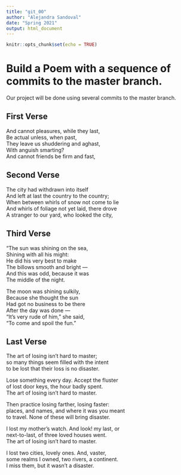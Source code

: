 ```yaml
---
title: "git_00"
author: "Alejandra Sandoval"
date: "Spring 2021"
output: html_document
---
```


```r
knitr::opts_chunk$set(echo = TRUE)
```
# Build a Poem with a sequence of commits to the master branch.
Our project will be done using several commits to the master branch.
<!-- Do not modify or change any text in "!--" bracketed areas such as this --- these are instructions to
you, if you change any of this the git program will notice it and compromise your git merging strategy !-->

## First Verse 
<!--Put the first five lines of a poem by Lewis Carrol in this section!-->


And cannot pleasures, while they last,  
Be actual unless, when past,  
They leave us shuddering and aghast,  
With anguish smarting?  
And cannot friends be firm and fast,  


## Second Verse
<!--Put the first five lines of a poem by Robert Frost here!-->


The city had withdrawn into itself  
And left at last the country to the country;  
When between whirls of snow not come to lie  
And whirls of foliage not yet laid, there drove  
A stranger to our yard, who looked the city,  


## Third Verse
<!--Put the first two verses of The Walrus and the Carpenter here!-->


"The sun was shining on the sea,  
      Shining with all his might:  
He did his very best to make  
      The billows smooth and bright —  
And this was odd, because it was  
      The middle of the night.  

The moon was shining sulkily,  
      Because she thought the sun  
Had got no business to be there  
      After the day was done —  
"It's very rude of him," she said,  
      "To come and spoil the fun."  


## Last Verse
<!--Put a short poem of your choice 8-20 lines,here!-->


The art of losing isn’t hard to master;  
so many things seem filled with the intent  
to be lost that their loss is no disaster.  

Lose something every day. Accept the fluster  
of lost door keys, the hour badly spent.  
The art of losing isn’t hard to master.  

Then practice losing farther, losing faster:  
places, and names, and where it was you meant  
to travel. None of these will bring disaster.  

I lost my mother’s watch. And look! my last, or  
next-to-last, of three loved houses went.  
The art of losing isn’t hard to master.  

I lost two cities, lovely ones. And, vaster,  
some realms I owned, two rivers, a continent.  
I miss them, but it wasn’t a disaster.  